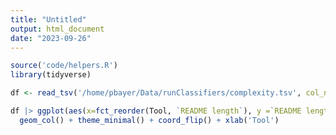 ---
title: "Untitled"
output: html_document
date: "2023-09-26"
---

```{r setup, include=FALSE}
source('code/helpers.R')
library(tidyverse)
```

```{r}
df <- read_tsv('/home/pbayer/Data/runClassifiers/complexity.tsv', col_names = c('README length', 'Tool'))
```

```{r}
df |> ggplot(aes(x=fct_reorder(Tool, `README length`), y =`README length`, fill=`README length`)) + 
  geom_col() + theme_minimal() + coord_flip() + xlab('Tool')
```

